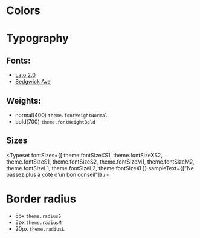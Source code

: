
<Meta title='Basics elements'/>

# Colors

<ColorPalette>
  <ColorItem title="theme.colorWhite" subtitle="White" colors={[theme.colorWhite]}/>
  <ColorItem title="theme.colorGrey100" subtitle="White" colors={[theme.colorGrey100]}/>
  <ColorItem title="theme.colorGrey200" subtitle="White" colors={[theme.colorGrey200]}/>
  <ColorItem title="theme.colorGrey300" subtitle="White" colors={[theme.colorGrey300]}/>
  <ColorItem title="theme.colorGrey400" subtitle="White" colors={[theme.colorGrey400]}/>
  <ColorItem title="theme.colorGrey500" subtitle="White" colors={[theme.colorGrey500]}/>
  <ColorItem title="theme.colorText" subtitle="Text" colors={[theme.colorText]}/>
  <ColorItem title="theme.colorBlack" subtitle="Black" colors={[theme.colorBlack]}/>
  <ColorItem title="theme.colorPrimary" subtitle="Blue DisMoi" colors={[theme.colorPrimary]}/>
  <ColorItem title="theme.colorAlert" subtitle="Red" colors={[theme.colorAlert]}/>
  <ColorItem title="theme.colorOrange100" subtitle="Orange" colors={[theme.colorOrange100]}/>
  <ColorItem title="theme.colorGreen100" subtitle="Green" colors={[theme.colorGreen100]}/>
  <ColorItem title="theme.colorGreen200" subtitle="Green" colors={[theme.colorGreen200]}/>
  <ColorItem title="theme.colorGreen300" subtitle="Green" colors={[theme.colorGreen300]}/>
</ColorPalette>

# Typography

## Fonts:
- [Lato 2.0](https://www.latofonts.com/)
- [Sedgwick Ave](https://fonts.google.com/specimen/Sedgwick+Ave)

## Weights:
- normal(400) `theme.fontWeightNormal`
- bold(700) `theme.fontWeightBold`

## Sizes
<Typeset
  fontSizes={[
    theme.fontSizeXS1,
    theme.fontSizeXS2,
    theme.fontSizeS1,
    theme.fontSizeS2,
    theme.fontSizeM1,
    theme.fontSizeM2,
    theme.fontSizeL1,
    theme.fontSizeL2,
    theme.fontSizeXL]}
  sampleText={["Ne passez plus à côté d’un bon conseil"]}
/>

# Border radius
- 5px `theme.radiusS`
- 8px `theme.radiusM`
- 20px `theme.radiusL`